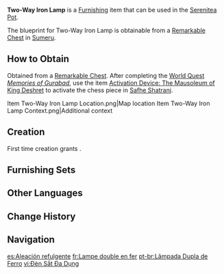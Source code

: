 {{Furnishing Infobox
|id             = 363112
|image          = Item Two-Way Iron Lamp.png
|category       = Ornaments
|subcategory    = Lighting
|quality        = 3
|adeptal_energy = 60
|load           = 220
|reduced_load   = 199
|description    = A lamp crafted using thin metal. The desert dwellers tend to make the most out of every material, so they opted for low-quality iron pieces. However, the true strength of this material will only be revealed when it gets a few bumps or scratches. The lamp has a relatively exquisite exterior and decent functionality. One can even switch between fluorescent light sources or open flames according to need, making this lamp a favorite among the desert dwellers.
|mention        = 
|blueprint      = Remarkable Chest
|source1        = 
}}
'''Two-Way Iron Lamp''' is a [[Furnishing]] item that can be used in the [[Serenitea Pot]].

The blueprint for Two-Way Iron Lamp is obtainable from a [[Remarkable Chest]] in [[Sumeru]].

==How to Obtain==
Obtained from a [[Remarkable Chest]]. After completing the [[World Quest]] ''[[Memories of Gurabad]]'', use the item [[Activation Device: The Mausoleum of King Deshret]] to activate the chess piece in [[Safhe Shatranj]].
<gallery>
Item Two-Way Iron Lamp Location.png|Map location
Item Two-Way Iron Lamp Context.png|Additional context
</gallery>

==Creation==
First time creation grants {{Item|Trust|24|x=60}}.
{{Recipe
|type = Creation
|time = 14h
|Iron Chunk = 8
|sort = Iron Chunk
}}

==Furnishing Sets==
{{Craft Usage|type=Furnishing Set}}

==Other Languages==
{{Other Languages
|en      = Two-Way Iron Lamp
|zhs     = 铸铁双用摆灯
|zhs_rm  = Zhùtiě Shuāngyòng Bǎidēng
|zht     = 鑄鐵雙用擺燈
|zht_rm  = Zhùtiě Shuāngyòng Bǎidēng
|zh_tl   = 
|ja      = ツーウェイ鋳鉄置き灯籠
|ja_rm   = Tsuuwei Chuutetsu Oki Tourou
|ja_tl   = 
|ko      = 무쇠 양용 등불
|ko_tl   = Cast Iron Double Use Lamp
|es      = Aleación refulgente
|es_tl   = Refulgent Alloy
|fr      = Lampe double en fer
|fr_tl   = Double Lamp in Iron
|ru      = Двойная железная лампа
|ru_tl   = Double Iron Lamp
|th      = โคมไฟเหล็กคู่
|th_rm   = 
|th_tl   = 
|vi      = Đèn Sắt Đa Dụng
|vi_tl   = 
|de      = Gusseiserne Mehrzweckdekolampe
|de_tl   = Cast Iron Multipurpose Decorative Lamp
|id      = Lampu Besi Dua Arah
|id_tl   = Two-Way Iron Lamp
|pt      = Lâmpada Dupla de Ferro
|pt_tl   = 
|tr      = İki Yönlü Demir Lamba
|tr_tl   = 
|it      = Lampada Fluorescenza e fiamme
|it_tl   = Fluorescence and Flames Lamp
}}

==Change History==
{{Change History|3.4}}

==Navigation==
{{Furnishing Navbox|interior}}

[[es:Aleación refulgente]]
[[fr:Lampe double en fer]]
[[pt-br:Lâmpada Dupla de Ferro]]
[[vi:Đèn Sắt Đa Dụng]]